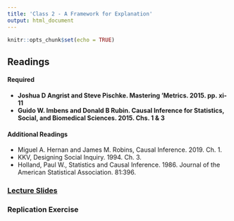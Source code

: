 ```yaml
---
title: 'Class 2 - A Framework for Explanation'
output: html_document
---
```


```r
knitr::opts_chunk$set(echo = TRUE)
```

## Readings
#### Required
- **Joshua D Angrist and Steve Pischke. Mastering 'Metrics. 2015. pp. xi-11**
- **Guido W. Imbens and Donald B Rubin. Causal Inference for Statistics, Social, and Biomedical Sciences. 2015. Chs. 1 & 3**

#### Additional Readings
- Miguel A. Hernan and James M. Robins, Causal Inference. 2019. Ch. 1.
- KKV, Designing Social Inquiry. 1994. Ch. 3.
- Holland, Paul W., Statistics and Causal Inference. 1986. Journal of the American Statistical Association. 81:396.

### [Lecture Slides](Classes/Class_2/Slides_Class2_v7.pdf)

### Replication Exercise

